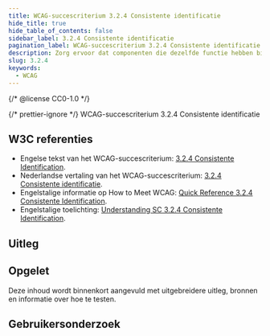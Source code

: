 ```yaml
---
title: WCAG-succescriterium 3.2.4 Consistente identificatie
hide_title: true
hide_table_of_contents: false
sidebar_label: 3.2.4 Consistente identificatie
pagination_label: WCAG-succescriterium 3.2.4 Consistente identificatie
description: Zorg ervoor dat componenten die dezelfde functie hebben binnen een website, er hetzelfde uitzien en ook hetzelfde werken.
slug: 3.2.4
keywords:
  - WCAG
---
```


{/* @license CC0-1.0 */}


{/* prettier-ignore */}
<WcagHeadingGroup level={1} conformanceLevel="Niveau AA">WCAG-succescriterium 3.2.4 Consistente identificatie</WcagHeadingGroup>

## W3C referenties

- Engelse tekst van het WCAG-succescriterium: [<span lang="en">3.2.4 Consistente Identification</span>](https://www.w3.org/TR/WCAG22/#consistent-identification).
- Nederlandse vertaling van het WCAG-succescriterium: [3.2.4 Consistente identificatie](https://www.w3.org/Translations/WCAG22-nl/#consistente-identificatie).
- Engelstalige informatie op <span lang="en">How to Meet WCAG</span>: [<span lang="en">Quick Reference 3.2.4 Consistente Identification</span>](https://www.w3.org/WAI/WCAG22/quickref/#consistent-identification).
- Engelstalige toelichting: [<span lang="en">Understanding SC 3.2.4 Consistente Identification</span>](https://www.w3.org/WAI/WCAG22/Understanding/consistent-identification.html).

## Uitleg

<Summary />

## Opgelet

Deze inhoud wordt binnenkort aangevuld met uitgebreidere uitleg, bronnen en informatie over hoe te testen.

## Gebruikersonderzoek

<CTAGebruikersonderzoek />

<WCAGFooterInfo />
